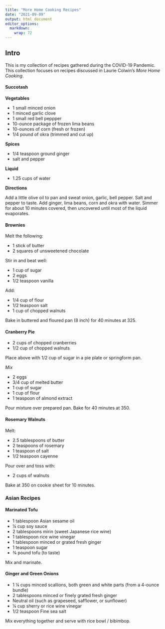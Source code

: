 ```yaml
---
title: "More Home Cooking Recipes"
date: "2021-09-09"
output: html_document
editor_options: 
  markdown: 
    wrap: 72
---
```


## Intro

This is my collection of recipes gathered during the COVID-19 Pandemic.
This collection focuses on recipes discussed in Laurie Colwin's *More
Home Cooking*.

#### Succotash

**Vegetables**

-   1 small minced onion
-   1 minced garlic clove
-   1 small red bell peppper
-   10-ounce package of frozen lima beans
-   10-ounces of corn (fresh or frozen)
-   1/4 pound of okra (trimmed and cut up)

**Spices**

-   1/4 teaspoon ground ginger
-   salt and pepper

**Liquid**

-   1.25 cups of water

**Directions**

Add a little olive oil to pan and sweat onion, garlic, bell pepper. Salt
and pepper to taste. Add ginger, lima beans, corn and okra with water.
Simmer for about 10 minutes covered, then uncovered until most of the
liquid evaporates.

#### Brownies

Melt the following:

-   1 stick of butter
-   2 squares of unsweetened chocolate

Stir in and beat well:

-   1 cup of sugar
-   2 eggs
-   1/2 teaspoon vanilla

Add:

-   1/4 cup of flour
-   1/2 teaspoon salt
-   1 cup of chopped walnuts

Bake in buttered and floured pan (8 inch) for 40 minutes at 325.

#### Cranberry Pie

-   2 cups of chopped cranberries
-   1/2 cup of chopped walnuts

Place above with 1/2 cup of sugar in a pie plate or springform pan.

*Mix*

-   2 eggs
-   3/4 cup of melted butter
-   1 cup of sugar
-   1 cup of flour
-   1 teaspoon of almond extract

Pour mixture over prepared pan. Bake for 40 minutes at 350.

#### Rosemary Walnuts

Melt:

-   2.5 tablespoons of butter
-   2 teaspoons of rosemary
-   1 teaspoon of salt
-   1/2 teaspoon cayenne

Pour over and toss with:

-   2 cups of walnuts

Bake at 350 on cookie sheet for 10 minutes.

### Asian Recipes

#### Marinated Tofu

-   1 tablespoon Asian sesame oil
-   ¼ cup soy sauce
-   2 tablespoons mirin (sweet Japanese rice wine)
-   1 tablespoon rice wine vinegar
-   1 tablespoon minced or grated fresh ginger
-   1 teaspoon sugar
-   ¾ pound tofu (to taste)

Mix and marinate.

#### Ginger and Green Onions

-   1 ¼ cups minced scallions, both green and white parts (from a
    4-ounce bundle)
-   2 tablespoons minced or finely grated fresh ginger
-   Neutral oil (such as grapeseed, safflower, or sunflower)
-   ¼ cup sherry or rice wine vinegar
-   1/2 teaspoon Fine sea salt

Mix everything together and serve with rice bowl / bibimbop.

### 
